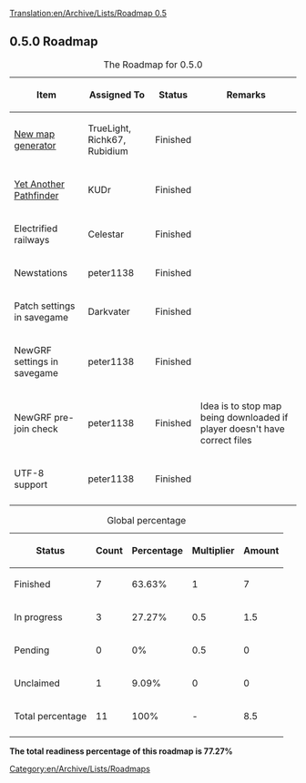 [[Translation:en/Archive/Lists/Roadmap 0.5]]
{{en/Archive/Lists/Roadmapheader|
previous=en/Defunct|
current=Roadmap 0.5|
next=en/Archive/Lists/Roadmap 0.6|
}}

{{en/Current}}
== 0.5.0 Roadmap ==

{| border="1"
|+ The Roadmap for 0.5.0
|-
! Item !! Assigned To !! Status !! Remarks
|-
|[[en/Archive/Manual/Terra Genesis Perlin|New map generator]] || TrueLight, Richk67, Rubidium
!class="checked" | Finished || 
|-
|[[en/Archive/Manual/Yet Another Pathfinder|Yet Another Pathfinder]] || KUDr
!class="checked" | Finished || 
|-
|Electrified railways || Celestar
!class="checked" | Finished ||
|-
|Newstations || peter1138
!class="checked" | Finished ||
|-
|Patch settings in savegame || Darkvater
!class="checked" | Finished ||
|-
|NewGRF settings in savegame || peter1138
!class="checked" | Finished ||
|-
|NewGRF pre-join check || peter1138
!class="checked" | Finished || Idea is to stop map being downloaded if player doesn't have correct files
|-
|UTF-8 support || peter1138
!class="checked" | Finished || 
|-
|}


{| border="1"
|+ Global percentage
|-
! Status !! Count !! Percentage !! Multiplier !! Amount
|-
!class="checked" | Finished || 7 || 63.63% || 1 || 7
|-
!class="wip" | In progress || 3 || 27.27% || 0.5 || 1.5
|-
!class="claimed" | Pending || 0 || 0% || 0.5 || 0
|-
!class="unclaimed" | Unclaimed || 1 || 9.09% || 0 || 0
|-
!class="wip" | Total percentage 
!class="wip" | 11 
!class="wip" | 100% 
!class="wip" | - 
!class="wip" | 8.5
|-
|}
'''The total readiness percentage of this roadmap is 77.27%'''

[[Category:en/Archive/Lists/Roadmaps]]